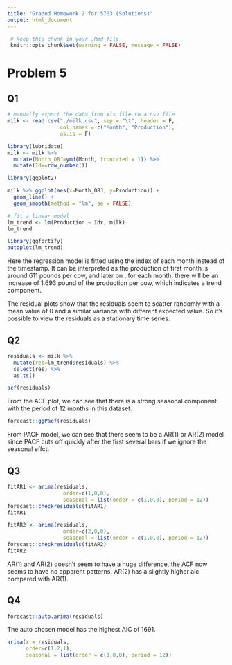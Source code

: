 ```yaml
---
title: "Graded Homework 2 for 5703 (Solutions)"
output: html_document
---
```


```r
 # keep this chunk in your .Rmd file
 knitr::opts_chunk$set(warning = FALSE, message = FALSE)
```

# Problem 5

## Q1

```r
# manually export the data from xls file to a csv file
milk <- read.csv("./milk.csv", sep = "\t", header = F, 
                 col.names = c("Month", "Production"), 
                 as.is = F)
```

```r
library(lubridate)
milk <- milk %>% 
  mutate(Month_OBJ=ymd(Month, truncated = 1)) %>% 
  mutate(Idx=row_number())

library(ggplot2)

milk %>% ggplot(aes(x=Month_OBJ, y=Production)) + 
  geom_line() + 
  geom_smooth(method = "lm", se = FALSE)
```

```r
# fit a linear model
lm_trend <- lm(Production ~ Idx, milk)
lm_trend
```

```r
library(ggfortify)
autoplot(lm_trend)
```

Here the regression model is fitted using the index of each month instead of the timestamp. It can be interpreted as the production of first month is around 611 pounds per cow, and later on , for each month, there will be an increase of 1.693 pound of the production per cow, which indicates a trend component.

The residual plots show that the residuals seem to scatter randomly with a mean value of 0 and a similar variance with different expected value. So it's possible to view the residuals as a stationary time series.

## Q2

```r
residuals <- milk %>% 
  mutate(res=lm_trend$residuals) %>% 
  select(res) %>% 
  as.ts()

acf(residuals)
```

From the ACF plot, we can see that there is a strong seasonal component with the period of 12 months in this dataset.

```r
forecast::ggPacf(residuals)
```

From PACF model, we can see that there seem to be a AR(1) or AR(2) model since PACF cuts off quickly after the first several bars if we ignore the seasonal effct.

## Q3

```r
fitAR1 <- arima(residuals, 
                  order=c(1,0,0),
                  seasonal = list(order = c(1,0,0), period = 12))
forecast::checkresiduals(fitAR1)
fitAR1
```

```r
fitAR2 <- arima(residuals, 
                  order=c(2,0,0),
                  seasonal = list(order = c(1,0,0), period = 12))
forecast::checkresiduals(fitAR2)
fitAR2
```

AR(1) and AR(2) doesn't seem to have a huge difference, the ACF now seems to have no apparent patterns. AR(2) has a slightly higher aic compared with AR(1).

## Q4

```r
forecast::auto.arima(residuals)
```

The auto chosen model has the highest AIC of 1691.

```r
arima(x = residuals,
      order=c(1,2,1),
      seasonal = list(order = c(1,0,0), period = 12))
```

